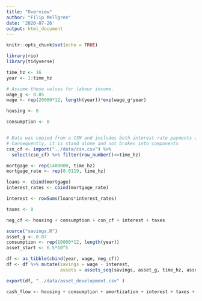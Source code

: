 ```yaml
---
title: "Overview"
author: "Filip Mellgren"
date: '2020-07-26'
output: html_document
---
```

 
```r
knitr::opts_chunk$set(echo = TRUE)
```

```r
library(rio)
library(tidyverse)
```

```r
time_hz <- 16
year <- 1:time_hz
```

```r
# Assume these values for labour income.
wage_g <- 0.05
wage <- rep(20000*12, length(year))*exp(wage_g*year)
```

```r
housing <- 0
```

```r
consumption <- 0
```

```r

```


```r
# Data was copied from a CSN and includes both interest rate payments and amortizations.
# Consequently, it is stand alone and not broken into components
csn_cf <- import("../data/csn.csv") %>% 
  select(csn_cf) %>% filter(row_number()<=time_hz)
```

```r
mortgage <- rep(1400000, time_hz)
mortgage_rate <- rep(0.0119, time_hz)

loans <- cbind(mortgage)
interest_rates <- cbind(mortgage_rate)

interest <- rowSums(loans*interest_rates)
```

```r
taxes <- 0
```

```r
neg_cf <- housing + consumption + csn_cf + interest + taxes
```


```r
source("savings.R")
asset_g <- 0.07
consumption <- rep(10000*12, length(year))
asset_start <- 6.5*10^5

df <- as_tibble(cbind(year, wage, neg_cf))
df <- df %>% mutate(savings = wage - interest,
                    assets = assets_seq(savings, asset_g, time_hz, asset_start))

export(df, "../data/asset_development.csv" )

```

```r
cash_flow <- housing + consumption + amortization + interest + taxes + savings
```

